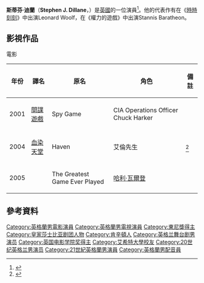 {{noteTA
|G1=Show
|G2=Movie
|G3=TV
}}
{{Infobox person
|image = Stephen Dillane at Dinard 2012.jpg
|caption = 
|birth_date = {{Birth date and age|df=yes|1957|3|27}}
|birth_place = {{UK}}[[倫敦|倫敦]][[肯辛頓|肯辛頓]]
|occupation = 演員
|yearsactive = 1985–現在
|spouse= Naomi Wirthner
|children= [[法蘭克·迪蘭|法蘭克·迪蘭]]<br>Seamus Dillane
}}
'''斯蒂芬·迪蘭'''（'''Stephen J. Dillane'''，{{bd|1957年|3月27日}}）是[[英國|英國]]的一位演員<ref>{{cite book|editor1-last=Willis|editor1-first=John|title=[[Theatre_World|Theatre World]] Volume 57: 2000–2001|date=2003|publisher=Applause Theatre & Cinema Books|location=New York|isbn=9781557835239|page=227}}</ref>。他的代表作有在《[[時時刻刻|時時刻刻]]》中出演Leonard Woolf，在《權力的遊戲》中出演Stannis Baratheon。

== 影視作品 ==
電影

{| class="wikitable"
!年份
!譯名
!原名
!角色
!備註
|-
|2001
|[[間諜遊戲|間諜遊戲]]
|Spy Game
|CIA Operations Officer Chuck Harker
|
|-
|2004
|[[血染天堂|血染天堂]]
|Haven
|艾倫先生
|<ref>{{Citation|title=Haven (2004)|url=http://www.imdb.com/title/tt0386504/|accessdate=2017-07-21|archive-date=2017-08-11|archive-url=https://web.archive.org/web/20170811013548/http://www.imdb.com/title/tt0386504/|dead-url=no}}</ref>
|-
|2005
|{{le|果嶺奇蹟|The Greatest Game Ever Played}}
|The Greatest Game Ever Played
|[[哈利·瓦爾登|哈利·瓦爾登]]
|
|}

==參考資料==
{{Reflist}}

{{DEFAULTSORT:Dillane, Stephen}}
[[Category:英格蘭男電影演員|Category:英格蘭男電影演員]]
[[Category:英格蘭男電視演員|Category:英格蘭男電視演員]]
[[Category:東尼獎得主|Category:東尼獎得主]]
[[Category:皇家莎士比亚剧团人物|Category:皇家莎士比亚剧团人物]]
[[Category:肯辛頓人|Category:肯辛頓人]]
[[Category:英格兰舞台剧男演员|Category:英格兰舞台剧男演员]]
[[Category:英国电影学院奖得主|Category:英国电影学院奖得主]]
[[Category:艾希特大學校友|Category:艾希特大學校友]]
[[Category:20世纪英格兰男演员|Category:20世纪英格兰男演员]]
[[Category:21世紀英格蘭男演員|Category:21世紀英格蘭男演員]]
[[Category:英格蘭男配音員|Category:英格蘭男配音員]]